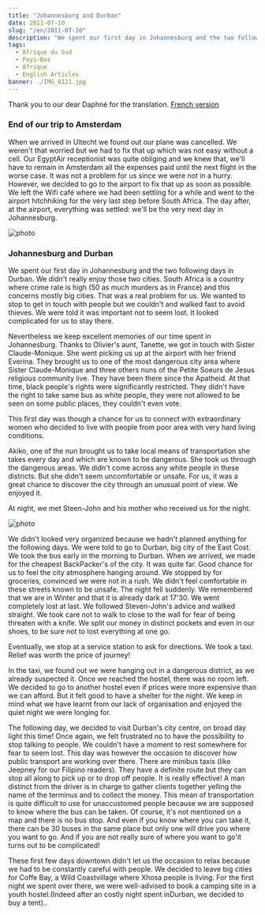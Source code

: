 ```yaml
---
title: "Johannesburg and Durban"
date: 2011-07-10
slug: "/en/2011-07-10"
description: "We spent our first day in Johannesburg and the two following days in Durban..."
tags:
  - Afrique du Sud
  - Pays-Bas
  - Afrique
  - English Articles
banner: ./IMG_0121.jpg
---
```


Thank you to our dear Daphné for the translation. [French version](/2011-07-10)

### End of our trip to Amsterdam

When we arrived in Ultecht we found out our plane was cancelled. We weren't that worried but we had to fix that up which was not easy without a cell. Our EgyptAir receptionist was quite obliging and we knew that, we'll have to remain in Amsterdam all the expenses paid until the next flight in the worse case. It was not a problem for us since we were not in a hurry. However, we decided to go to the airport to fix that up as soon as possible. We left the Wifi café where we had been settling for a while and went to the airport hitchhiking for the very last step before South Africa. The day after, at the airport, everything was settled: we'll be the very next day in Johannesburg.

![photo](./IMG_0111.jpg)

### Johannesburg and Durban

We spent our first day in Johannesburg and the two following days in Durban. We didn't really enjoy those two cities. South Africa is a country where crime rate is high (50 as much murders as in France) and this concerns mostly big cities. That was a real problem for us. We wanted to stop to get in touch with people but we couldn't and walked fast to avoid thieves. We were told it was important not to seem lost. It looked complicated for us to stay there.

Nevertheless we keep excellent memories of our time spent in Johannesburg. Thanks to Olivier's aunt, Tanette, we got in touch with Sister Claude-Monique. She went picking us up at the airport with her friend Everina. They brought us to one of the most dangerous city area where Sister Claude-Monique and three others nuns of the Petite Soeurs de Jesus religious community live. They have been there since the Apatheid. At that time, black people's rights were significantly restricted. They didn't have the right to take same bus as white people, they were not allowed to be seen on some public places, they couldn't even vote.

This first day was though a chance for us to connect with extraordinary women who decided to live with people from poor area with very hard living conditions.

Akiko, one of the nun brought us to take local means of transportation she takes every day and which are known to be dangerous. She took us through the dangerous areas. We didn't come across any white people in these districts. But she didn't seem uncomfortable or unsafe. For us, it was a great chance to discover the city through an unusual point of view. We enjoyed it.

At night, we met Steen-John and his mother who received us for the night.

![photo](./IMG_0123.jpg)

We didn't looked very organized because we hadn't planned anything for the following days. We were told to go to Durban, big city of the East Cost. We took the bus early in the morning to Durban. When we arrived, we made for the cheapest BackPacker's of the city. It was quite far. Good chance for us to feel the city atmosphere hanging around. We stopped by for groceries, convinced we were not in a rush. We didn't feel comfortable in these streets known to be unsafe. The night fell suddenly. We remembered that we are in Winter and that it is already dark at 17'30. We went completely lost at last. We followed Steven-John's advice and walked straight. We took care not to walk to close to the wall for fear of being threaten with a knife. We split our money in distinct pockets and even in our shoes, to be sure not to lost everything at one go.

Eventually, we stop at a service station to ask for directions. We took a taxi. Relief was worth the price of journey!

In the taxi, we found out we were hanging out in a dangerous district, as we already suspected it. Once we reached the hostel, there was no room left. We decided to go to another hostel even if prices were more expensive than we can afford. But it felt good to have a shelter for the night. We keep in mind what we have learnt from our lack of organisation and enjoyed the quiet night we were longing for.

The following day, we decided to visit Durban's city centre, on broad day light this time! Once again, we felt frustrated no to have the possibility to stop talking to people. We couldn't have a moment to rest somewhere for fear to seem lost. This day was however the occasion to discover how public transport are working over there. There are minibus taxis (like Jeepney for our Filipino readers). They have a definite route but they can stop all along to pick up or to drop off people. It is really effective! A man distinct from the driver is in charge to gather clients together yelling the name of the terminus and to collect the money. This mean of transportation is quite difficult to use for unaccustomed people because we are supposed to know where the bus can be taken. Of course, it's not mentioned on a map and there is no bus stop. And even if you know where you can take it, there can be 30 buses in the same place but only one will drive you where you want to go. And if you are not really sure of where you want to go'it turns out to be complicated!

These first few days downtown didn't let us the occasion to relax because we had to be constantly careful with people. We decided to leave big cities for Coffe Bay, a Wild Coastvillage where Xhosa people is living. For the first night we spent over there, we were well-advised to book a camping site in a youth hostel.(Indeed after an costly night spent inDurban, we decided to buy a tent)..
